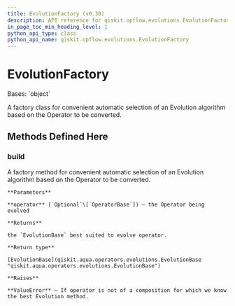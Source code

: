 ```yaml
---
title: EvolutionFactory (v0.30)
description: API reference for qiskit.opflow.evolutions.EvolutionFactory in qiskit v0.30
in_page_toc_min_heading_level: 1
python_api_type: class
python_api_name: qiskit.opflow.evolutions.EvolutionFactory
---
```


# EvolutionFactory

<Class id="qiskit.opflow.evolutions.EvolutionFactory" isDedicatedPage={true} github="https://github.com/qiskit/qiskit/tree/stable/0.18/qiskit/opflow/evolutions/evolution_factory.py" signature="EvolutionFactory" modifiers="class">
  Bases: `object`

  A factory class for convenient automatic selection of an Evolution algorithm based on the Operator to be converted.

  ## Methods Defined Here

  <span id="qiskit-opflow-evolutions-evolutionfactory-build" />

  ### build

  <Function id="qiskit.opflow.evolutions.EvolutionFactory.build" signature="EvolutionFactory.build(operator=None)" modifiers="static">
    A factory method for convenient automatic selection of an Evolution algorithm based on the Operator to be converted.

    **Parameters**

    **operator** (`Optional`\[`OperatorBase`]) – the Operator being evolved

    **Returns**

    the `EvolutionBase` best suited to evolve operator.

    **Return type**

    [EvolutionBase](qiskit.aqua.operators.evolutions.EvolutionBase "qiskit.aqua.operators.evolutions.EvolutionBase")

    **Raises**

    **ValueError** – If operator is not of a composition for which we know the best Evolution method.
  </Function>
</Class>


